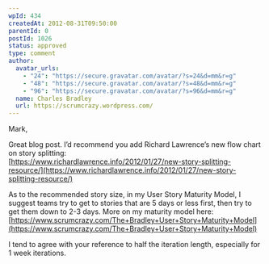 ```yaml
---
wpId: 434
createdAt: 2012-08-31T09:50:00
parentId: 0
postId: 1026
status: approved
type: comment
author:
  avatar_urls:
    - "24": "https://secure.gravatar.com/avatar/?s=24&d=mm&r=g"
    - "48": "https://secure.gravatar.com/avatar/?s=48&d=mm&r=g"
    - "96": "https://secure.gravatar.com/avatar/?s=96&d=mm&r=g"
  name: Charles Bradley
  url: https://scrumcrazy.wordpress.com/
---
```


Mark,

Great blog post. I’d recommend you add Richard Lawrence’s new flow chart on story splitting:  
[https://www.richardlawrence.info/2012/01/27/new-story-splitting-resource/](https://www.richardlawrence.info/2012/01/27/new-story-splitting-resource/)

As to the recommended story size, in my User Story Maturity Model, I suggest teams try to get to stories that are 5 days or less first, then try to get them down to 2-3 days. More on my maturity model here:  
[https://www.scrumcrazy.com/The+Bradley+User+Story+Maturity+Model](https://www.scrumcrazy.com/The+Bradley+User+Story+Maturity+Model)

I tend to agree with your reference to half the iteration length, especially for 1 week iterations.